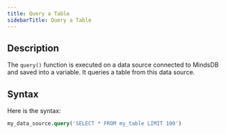 ```yaml
---
title: Query a Table
sidebarTitle: Query a Table
---
```


## Description

The `query()` function is executed on a data source connected to MindsDB and saved into a variable. It queries a table from this data source.

## Syntax

Here is the syntax:

```sql
my_data_source.query('SELECT * FROM my_table LIMIT 100')
```
